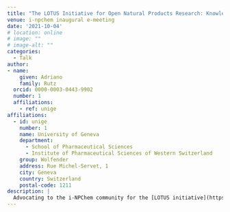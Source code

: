 ```yaml
---
title: "The LOTUS Initiative for Open Natural Products Research: Knowledge Management through Wikidata"
venue: i-npchem inaugural e-meeting
date: '2021-10-04'
# location: online
# image: ""
# image-alt: ""
categories:
  - Talk
author: 
- name: 
    given: Adriano 
    family: Rutz
  orcid: 0000-0003-0443-9902
  number: 1
  affiliations:
    - ref: unige
affiliations:
  - id: unige
    number: 1
    name: University of Geneva
    department: 
      - School of Pharmaceutical Sciences
      - Institute of Pharmaceutical Sciences of Western Switzerland
    group: Wolfender
    address: Rue Michel-Servet, 1
    city: Geneva
    country: Switzerland
    postal-code: 1211
description: |
  Advocating to the i-NPChem community for the [LOTUS initiative](https://lotus.nprod.net/). [Available here](https://lotus.nprod.net/lotus-presentations/20211004_inpchem/index.html)).
---
```

